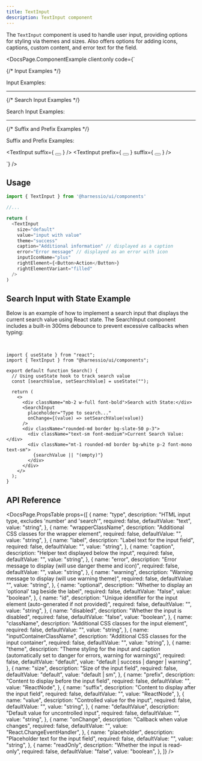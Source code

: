 ```yaml
---
title: TextInput
description: TextInput component
---
```


The `TextInput` component is used to handle user input, providing options for styling via themes and sizes.
Also offers options for adding icons, captions, custom content, and error text for the field.


<DocsPage.ComponentExample
  client:only
  code={`<div className="flex flex-col gap-12 min-w-[400px]">
  {/* Input Examples */}
  <div className="font-bold w-full mb-2">Input Examples:</div>
  <TextInput placeholder="Enter the value" />
  <TextInput disabled placeholder="Username" label="Disabled Input" />
  <TextInput 
    label="Success Input" 
    id="someinput" 
    value="input with value" 
    placeholder="Enter the value" 
    theme="success" 
  />
  <TextInput 
    theme="danger" 
    label="Input with Error" 
    error="This field is required" 
  />
  <TextInput 
    theme="warning" 
    label="Input with Warning" 
    warning="Please double-check this field" 
  />
  <TextInput 
    size="sm" 
    label="Small Input" 
    placeholder="Enter the small value" 
  />
  
  <hr />

{/* Search Input Examples */}

<div className="font-bold w-full mb-2">Search Input Examples:</div>
<SearchInput />
<SearchInput disabled />

<hr />

{/* Suffix and Prefix Examples */}

<div className="font-bold w-full mb-2">Suffix and Prefix Examples:</div>

<TextInput prefix="https://" suffix=".com" />
<TextInput size="sm" prefix="https://" suffix=".com" />
<TextInput disabled size="sm" prefix="https://" suffix=".com" />
<TextInput prefix="PAT:" value="ghp_1234567890abcdef" readOnly />

<TextInput
  suffix={
    <Button variant="outline" iconOnly>
      <Icon name="chevron-right" size={14} />
    </Button>
  }
/>
<TextInput
  prefix={
    <Button variant="outline" iconOnly>
      <Icon name="minus" size={14} />
    </Button>
  }
  suffix={
    <Button variant="outline" iconOnly>
      <Icon name="plus" size={14} />
    </Button>
  }
/>

<NumberInput />
</div>`}
/>

## Usage

```typescript jsx
import { TextInput } from '@harnessio/ui/components'

//...

return (
  <TextInput
    size="default"
    value="input with value"
    theme="success"
    caption="Additional information" // displayed as a caption
    error="Error message" // displayed as an error with icon
    inputIconName="plus"
    rightElement={<Button>Action</Button>}
    rightElementVariant="filled"
  />
)
```

## Search Input with State Example

Below is an example of how to implement a search input that displays the current search value using React state. The SearchInput component includes a built-in 300ms debounce to prevent excessive callbacks when typing:

<br />

<SearchInputDoc client:only />

```tsx
import { useState } from "react";
import { TextInput } from "@harnessio/ui/components";

export default function Search() {
  // Using useState hook to track search value
  const [searchValue, setSearchValue] = useState("");

  return (
    <>
      <div className="mb-2 w-full font-bold">Search with State:</div>
      <SearchInput
        placeholder="Type to search..."
        onChange={(value) => setSearchValue(value)}
      />
      <div className="rounded-md border bg-slate-50 p-3">
        <div className="text-sm font-medium">Current Search Value:</div>
        <div className="mt-1 rounded-md border bg-white p-2 font-mono text-sm">
          {searchValue || "(empty)"}
        </div>
      </div>
    </>
  );
}
```

## API Reference

<DocsPage.PropsTable
  props={[
    {
      name: "type",
      description: "HTML input type, excludes 'number' and 'search'",
      required: false,
      defaultValue: "text",
      value: "string",
    },
    {
      name: "wrapperClassName",
      description: "Additional CSS classes for the wrapper element",
      required: false,
      defaultValue: "",
      value: "string",
    },
    {
      name: "label",
      description: "Label text for the input field",
      required: false,
      defaultValue: "",
      value: "string",
    },
    {
      name: "caption",
      description: "Helper text displayed below the input",
      required: false,
      defaultValue: "",
      value: "string",
    },
    {
      name: "error",
      description: "Error message to display (will use danger theme and icon)",
      required: false,
      defaultValue: "",
      value: "string",
    },
    {
      name: "warning",
      description: "Warning message to display (will use warning theme)",
      required: false,
      defaultValue: "",
      value: "string",
    },
    {
      name: "optional",
      description: "Whether to display an 'optional' tag beside the label",
      required: false,
      defaultValue: "false",
      value: "boolean",
    },
    {
      name: "id",
      description:
        "Unique identifier for the input element (auto-generated if not provided)",
      required: false,
      defaultValue: "",
      value: "string",
    },
    {
      name: "disabled",
      description: "Whether the input is disabled",
      required: false,
      defaultValue: "false",
      value: "boolean",
    },
    {
      name: "className",
      description: "Additional CSS classes for the input element",
      required: false,
      defaultValue: "",
      value: "string",
    },
    {
      name: "inputContainerClassName",
      description: "Additional CSS classes for the input container",
      required: false,
      defaultValue: "",
      value: "string",
    },
    {
      name: "theme",
      description:
        "Theme styling for the input and caption (automatically set to danger for errors, warning for warnings)",
      required: false,
      defaultValue: "default",
      value: "default | success | danger | warning",
    },
    {
      name: "size",
      description: "Size of the input field",
      required: false,
      defaultValue: "default",
      value: "default | sm",
    },
    {
      name: "prefix",
      description: "Content to display before the input field",
      required: false,
      defaultValue: "",
      value: "ReactNode",
    },
    {
      name: "suffix",
      description: "Content to display after the input field",
      required: false,
      defaultValue: "",
      value: "ReactNode",
    },
    {
      name: "value",
      description: "Controlled value for the input",
      required: false,
      defaultValue: "",
      value: "string",
    },
    {
      name: "defaultValue",
      description: "Default value for uncontrolled input",
      required: false,
      defaultValue: "",
      value: "string",
    },
    {
      name: "onChange",
      description: "Callback when value changes",
      required: false,
      defaultValue: "",
      value: "React.ChangeEventHandler<HTMLInputElement>",
    },
    {
      name: "placeholder",
      description: "Placeholder text for the input field",
      required: false,
      defaultValue: "",
      value: "string",
    },
    {
      name: "readOnly",
      description: "Whether the input is read-only",
      required: false,
      defaultValue: "false",
      value: "boolean",
    },
  ]}
/>
